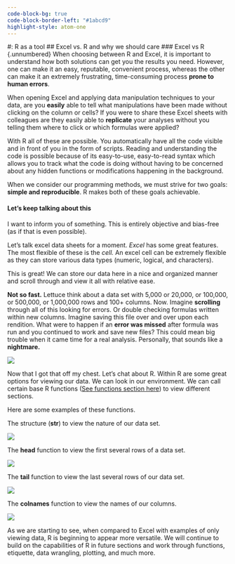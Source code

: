```yaml
---
code-block-bg: true
code-block-border-left: "#1abcd9"
highlight-style: atom-one 
---
```

#: R as a tool
## Excel vs. R and why we should care
### Excel vs R {.unnumbered}
When choosing between R and Excel, it is important to understand how both solutions can get you the results you need. However, one can make it an easy, reputable, convenient process, whereas the other can make it an extremely frustrating, time-consuming process **prone to human errors**.

When opening Excel and applying data manipulation techniques to your data, are you **easily** able to tell what manipulations have been made without clicking on the column or cells? 
If you were to share these Excel sheets with colleagues are they easily able to **replicate** your
analyses without you telling them where to click or which formulas were applied?

With R all of these are possible. You automatically have all the code visible and in front of you in the form of scripts. Reading and understanding the code is possible because of its easy-to-use, easy-to-read syntax which allows you to track what the code is doing without having to be concerned about any hidden functions or modifications happening in the background.

When we consider our programming methods, we must strive for two goals: **simple and reproducible**.
R makes both of these goals achievable. 

#### Let's keep talking about this  {.unnumbered}

I want to inform you of something. 
This is entirely objective and bias-free (as if that is even possible).

Let's talk excel data sheets for a moment. 
*Excel* has some great features. 
The most flexible of these is the *cell.* 
An excel cell can be extremely flexible as they can store various data types (numeric, logical, and characters). 

This is great!
We can store our data here in a nice and organized manner and scroll through and view it all with relative ease. 

**Not so fast.** 
Lettuce think about a data set with 5,000 or 20,000, or 100,000, or 500,000, or 1,000,000 rows and 100+ columns. 
Now. Imagine **scrolling** through all of this looking for errors. 
Or double checking formulas written within new columns. 
Imagine saving this file over and over upon each rendition. 
What were to happen if an **error was missed** after formula was run and you continued to work and save new files? 
This could mean big trouble when it came time for a real analysis. 
Personally, that sounds like a **nightmare.** 

![](excelex.png){fig-align="center"}

Now that I got that off my chest. Let's chat about R. 
Within R are some great options for viewing our data.
We can look in our environment. 
We can call certain base R functions ([See functions section here](lesson05.qmd)) to view different sections. 

Here are some examples of these functions.

The structure (**str**) to view the nature of our data set.

![](str.png)

The **head** function to view the first several rows of a data set.

![](head.png)

The **tail** function to view the last several rows of our data set. 

![](tail.png)

The **colnames** function to view the names of our columns.

![](colnames.png)

As we are starting to see, when compared to Excel with examples of only viewing data, R is beginning to appear more versatile. 
We will continue to build on the capabilities of R in future sections and work through functions, etiquette, data wrangling, plotting, and much more. 
